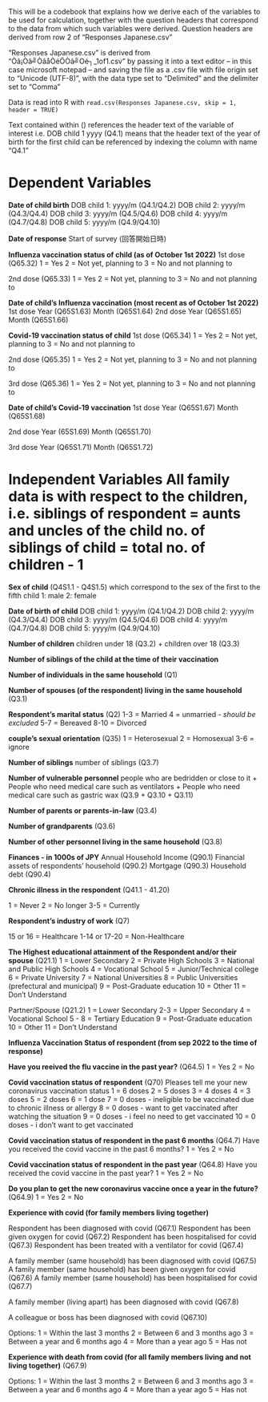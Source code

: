 This will be a codebook that explains how we derive each of the variables to be used for calculation, together with the question headers that correspond to the data from which such variables were derived. Question headers are derived from row 2 of "Responses Japanese.csv"

"Responses Japanese.csv" is derived from "Òâ¡Òâ╝ÒâåÒéÖÒâ╝Oé┐\_1of1.csv" by passing it into a text editor -- in this case microsoft notepad -- and saving the file as a .csv file with file origin set to "Unicode (UTF-8)", with the data type set to "Delimited" and the delimiter set to "Comma"

Data is read into R with `read.csv(Responses Japanese.csv, skip = 1, header = TRUE)`

Text contained within () references the header text of the variable of interest i.e. DOB child 1 yyyy (Q4.1) means that the header text of the year of birth for the first child can be referenced by indexing the column with name "Q4.1"

# Dependent Variables

**Date of child birth** 
DOB child 1: yyyy/m (Q4.1/Q4.2) 
DOB child 2: yyyy/m (Q4.3/Q4.4) 
DOB child 3: yyyy/m (Q4.5/Q4.6) 
DOB child 4: yyyy/m (Q4.7/Q4.8) 
DOB child 5: yyyy/m (Q4.9/Q4.10)

**Date of response** Start of survey (回答開始日時)

**Influenza vaccination status of child (as of October 1st 2022)** 
1st dose (Q65.32) 1 = Yes 2 = Not yet, planning to 3 = No and not planning to

2nd dose (Q65.33) 1 = Yes 2 = Not yet, planning to 3 = No and not planning to

**Date of child's Influenza vaccination (most recent as of October 1st 2022)** 
1st dose Year (Q65S1.63) Month (Q65S1.64)
2nd dose Year (Q65S1.65) Month (Q65S1.66)

**Covid-19 vaccination status of child** 1st dose (Q65.34) 1 = Yes 2 = Not yet, planning to 3 = No and not planning to

2nd dose (Q65.35) 1 = Yes 2 = Not yet, planning to 3 = No and not planning to

3rd dose (Q65.36) 1 = Yes 2 = Not yet, planning to 3 = No and not planning to

**Date of child's Covid-19 vaccination** 1st dose Year (Q65S1.67) Month (Q65S1.68)

2nd dose Year (65S1.69) Month (Q65S1.70)

3rd dose Year (Q65S1.71) Month (Q65S1.72)


# Independent Variables All family data is with respect to the children, i.e. siblings of respondent = aunts and uncles of the child no. of siblings of child = total no. of children - 1

**Sex of child** (Q4S1.1 - Q4S1.5) which correspond to the sex of the first to the fifth child 1: male 2: female

**Date of birth of child** DOB child 1: yyyy/m (Q4.1/Q4.2) DOB child 2: yyyy/m (Q4.3/Q4.4) DOB child 3: yyyy/m (Q4.5/Q4.6) DOB child 4: yyyy/m (Q4.7/Q4.8) DOB child 5: yyyy/m (Q4.9/Q4.10)

**Number of children** 
children under 18 (Q3.2) + children over 18 (Q3.3)

**Number of siblings of the child at the time of their vaccination**

**Number of individuals in the same household** (Q1)

**Number of spouses (of the respondent) living in the same household** (Q3.1)

**Respondent's marital status** (Q2) 1-3 = Married 4 = unmarried - *should be excluded* 5-7 = Bereaved 8-10 = Divorced

**couple's sexual orientation** (Q35)
1 = Heterosexual
2 = Homosexual
3-6 = ignore

**Number of siblings** number of siblings (Q3.7)

**Number of vulnerable personnel** people who are bedridden or close to it + People who need medical care such as ventilators + People who need medical care such as gastric wax (Q3.9 + Q3.10 + Q3.11)

**Number of parents or parents-in-law** (Q3.4)

**Number of grandparents** (Q3.6)

**Number of other personnel living in the same household** (Q3.8)

**Finances - in 1000s of JPY** Annual Household Income (Q90.1) Financial assets of respondents' household (Q90.2) Mortgage (Q90.3) Household debt (Q90.4) 

**Chronic illness in the respondent** (Q41.1 - 41.20)

1 = Never 2 = No longer 3-5 = Currently


**Respondent's industry of work** (Q7)

15 or 16 = Healthcare
1-14 or 17-20 = Non-Healthcare

**The Highest educational attainment of the Respondent and/or their spouse** (Q21.1) 
1 = Lower Secondary 
2 = Private High Schools 
3 = National and Public High Schools 
4 = Vocational School 
5 = Junior/Technical college 
6 = Private University 
7 = National Universities 
8 = Public Universities (prefectural and municipal) 
9 = Post-Graduate education 
10 = Other 
11 = Don't Understand

Partner/Spouse (Q21.2) 1 = Lower Secondary 2-3 = Upper Secondary 4 = Vocational School 5 - 8 = Tertiary Education 9 = Post-Graduate education 10 = Other 11 = Don't Understand

**Influenza Vaccination Status of respondent (from sep 2022 to the time of response)**

**Have you reeived the flu vaccine in the past year?** (Q64.5)
1 = Yes 2 = No

**Covid vaccination status of respondent** (Q70)
Pleases tell me your new coronavirus vaccination status
1 = 6 doses
2 = 5 doses
3 = 4 doses
4 = 3 doses
5 = 2 doses
6 = 1 dose
7 = 0 doses - ineligible to be vaccinated due to chronic illness or allergy
8 = 0 doses - want to get vaccinated after watching the situation
9 = 0 doses - i feel no need to get vaccinated
10 = 0 doses - i don't want to get vaccinated

**Covid vaccination status of respondent in the past 6 months** (Q64.7)
Have you received the covid vaccine in the past 6 months?
1 = Yes
2 = No

**Covid vaccination status of respondent in the past year** (Q64.8)
Have you received the covid vaccine in the past year?
1 = Yes
2 = No

**Do you plan to get the new coronavirus vaccine once a year in the future?** (Q64.9)
1 = Yes
2 = No

**Experience with covid (for family members living together)**

Respondent has been diagnosed with covid (Q67.1)
Respondent has been given oxygen for covid (Q67.2)
Respondent has been hospitalised for covid (Q67.3)
Respondent has been treated with a ventilator for covid (Q67.4)

A family member (same household) has been diagnosed with covid (Q67.5)
A family member (same household) has been given oxygen for covid (Q67.6)
A family member (same household) has been hospitalised for covid (Q67.7)

A family member (living apart) has been diagnosed with covid (Q67.8)

A colleague or boss has been diagnosed with covid (Q67.10)

Options:
1 = Within the last 3 months
2 = Between 6 and 3 months ago
3 = Between a year and 6 months ago
4 = More than a year ago
5 = Has not

**Experience with death from covid (for all family members living and not living together)** (Q67.9)

Options:
1 = Within the last 3 months
2 = Between 6 and 3 months ago
3 = Between a year and 6 months ago
4 = More than a year ago
5 = Has not
